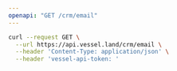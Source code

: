 ```yaml
---
openapi: "GET /crm/email"
---
```


<RequestExample>

```bash Request
curl --request GET \
  --url https://api.vessel.land/crm/email \
  --header 'Content-Type: application/json' \
  --header 'vessel-api-token: '
```

</RequestExample>
